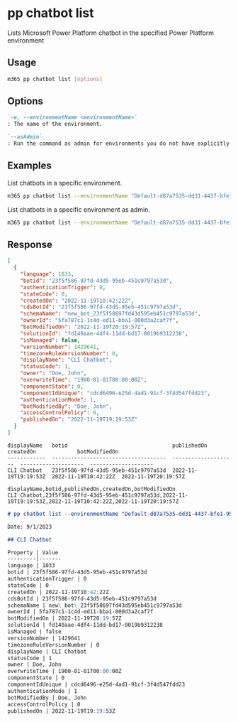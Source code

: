 
# pp chatbot list

Lists Microsoft Power Platform chatbot in the specified Power Platform environment

## Usage

```sh
m365 pp chatbot list [options]
```

## Options

```md definition-list
`-e, --environmentName <environmentName>`
: The name of the environment.

`--asAdmin`
: Run the command as admin for environments you do not have explicitly assigned permissions to.
```

<Global />

## Examples

List chatbots in a specific environment.

```sh
m365 pp chatbot list --environmentName "Default-d87a7535-dd31-4437-bfe1-95340acd55c5"
```

List chatbots in a specific environment as admin.

```sh
m365 pp chatbot list --environmentName "Default-d87a7535-dd31-4437-bfe1-95340acd55c5" --asAdmin
```

## Response

<Tabs>
  <TabItem value="JSON">

  ```json
  [
    {
      "language": 1033,
      "botid": "23f5f586-97fd-43d5-95eb-451c9797a53d",
      "authenticationTrigger": 0,
      "stateCode": 0,
      "createdOn": "2022-11-19T10:42:22Z",
      "cdsBotId": "23f5f586-97fd-43d5-95eb-451c9797a53d",
      "schemaName": "new_bot_23f5f58697fd43d595eb451c9797a53d",
      "ownerId": "5fa787c1-1c4d-ed11-bba1-000d3a2caf7f",
      "botModifiedOn": "2022-11-19T20:19:57Z",
      "solutionId": "fd140aae-4df4-11dd-bd17-0019b9312238",
      "isManaged": false,
      "versionNumber": 1429641,
      "timezoneRuleVersionNumber": 0,
      "displayName": "CLI Chatbot",
      "statusCode": 1,
      "owner": "Doe, John",
      "overwriteTime": "1900-01-01T00:00:00Z",
      "componentState": 0,
      "componentIdUnique": "cdcd6496-e25d-4ad1-91cf-3f4d547fdd23",
      "authenticationMode": 1,
      "botModifiedBy": "Doe, John",
      "accessControlPolicy": 0,
      "publishedOn": "2022-11-19T19:19:53Z"
    }
  ]
  ```

  </TabItem>
  <TabItem value="Text">

  ```text
  displayName   botid                                 publishedOn           createdOn             botModifiedOn
  ------------  ------------------------------------  --------------------  --------------------  --------------------
  CLI Chatbot   23f5f586-97fd-43d5-95eb-451c9797a53d  2022-11-19T19:19:53Z  2022-11-19T10:42:22Z  2022-11-19T20:19:57Z
  ```

  </TabItem>
  <TabItem value="CSV">

  ```csv
  displayName,botid,publishedOn,createdOn,botModifiedOn
  CLI Chatbot,23f5f586-97fd-43d5-95eb-451c9797a53d,2022-11-19T19:19:53Z,2022-11-19T10:42:22Z,2022-11-19T20:19:57Z
  ```

  </TabItem>
  <TabItem value="Markdown">

  ```md
  # pp chatbot list --environmentName "Default-d87a7535-dd31-4437-bfe1-95340acd55c5"

  Date: 9/1/2023

  ## CLI Chatbot

  Property | Value
  ---------|-------
  language | 1033
  botid | 23f5f586-97fd-43d5-95eb-451c9797a53d
  authenticationTrigger | 0
  stateCode | 0
  createdOn | 2022-11-19T10:42:22Z
  cdsBotId | 23f5f586-97fd-43d5-95eb-451c9797a53d
  schemaName | new\_bot\_23f5f58697fd43d595eb451c9797a53d
  ownerId | 5fa787c1-1c4d-ed11-bba1-000d3a2caf7f
  botModifiedOn | 2022-11-19T20:19:57Z
  solutionId | fd140aae-4df4-11dd-bd17-0019b9312238
  isManaged | false
  versionNumber | 1429641
  timezoneRuleVersionNumber | 0
  displayName | CLI Chatbot
  statusCode | 1
  owner | Doe, John
  overwriteTime | 1900-01-01T00:00:00Z
  componentState | 0
  componentIdUnique | cdcd6496-e25d-4ad1-91cf-3f4d547fdd23
  authenticationMode | 1
  botModifiedBy | Doe, John
  accessControlPolicy | 0
  publishedOn | 2022-11-19T19:19:53Z
  ```

  </TabItem>
</Tabs>

